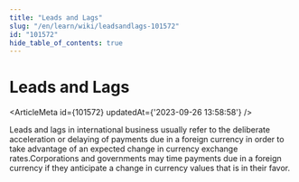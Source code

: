 ```yaml
---
title: "Leads and Lags"
slug: "/en/learn/wiki/leadsandlags-101572"
id: "101572"
hide_table_of_contents: true
---
```



# Leads and Lags

<ArticleMeta id={101572} updatedAt={'2023-09-26 13:58:58'} />
<div className='border-solid border-b border-t-0 my-4 border-[var(--ifm-color-gray-300)]' />

Leads and lags in international business usually refer to the deliberate acceleration or delaying of payments due in a foreign currency in order to take advantage of an expected change in currency exchange rates.Corporations and governments may time payments due in a foreign currency if they anticipate a change in currency values that is in their favor.
